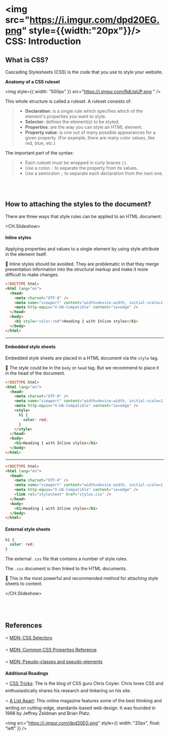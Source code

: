 # <img src="https://i.imgur.com/dpd20EG.png" style={{width:"20px"}}/> CSS: Introduction

## What is CSS?

Cascading Stylesheets (CSS) is the code that you use to style your website.

**Anatomy of a CSS ruleset**

<img
  style={{ width: "500px" }}
  src="https://i.imgur.com/RdLtqUP.png
"
/>

This whole structure is called a ruleset. A ruleset consists of:

> - **Declaration**: is a single rule which specifies which of the element's properties you want to style.
> - **Selector**: defines the element(s) to be styled.
> - **Properties**: are the way you can style an HTML element.
> - **Property value**: is one out of many possible appearances for a given property. (For example, there are many color values, like red, blue, etc.)

The important part of the syntax:

> - Each ruleset must be wrapped in curly braces `{}`.
> - Use a colon `:` to separate the property from its values.
> - Use a semicolon `;` to separate each declaration from the next one.

<br />
<br />

## How to attaching the styles to the document?

There are three ways that style rules can be applied to an HTML document:

<CH.Slideshow>

#### Inline styles

Applying properties and values to a single element by using style attribute in the element itself.

🚩 Inline styles should be avoided. They are problematic in that they merge presentation information into the structural markup and make it more difficult to make changes.

```html index.html focus=8:10
<!DOCTYPE html>
<html lang="en">
  <head>
    <meta charset="UTF-8" />
    <meta name="viewport" content="width=device-width, initial-scale=1.0" />
    <meta http-equiv="X-UA-Compatible" content="ie=edge" />
  </head>
  <body>
    <h1 style="color:red">Heading 1 with Inline styles</h1>
  </body>
</html>
```

---

#### Embedded style sheets

Embedded style sheets are placed in a HTML document via the `style` tag.

🚩 The style could be in the `body` or `head` tag. But we recommend to place it in the head of the document.

```html index.html focus=3,7:15
<!DOCTYPE html>
<html lang="en">
  <head>
    <meta charset="UTF-8" />
    <meta name="viewport" content="width=device-width, initial-scale=1.0" />
    <meta http-equiv="X-UA-Compatible" content="ie=edge" />
    <style>
      h1 {
        color: red;
      }
    </style>
  </head>
  <body>
    <h1>Heading 1 with Inline styles</h1>
  </body>
</html>
```

---

```html index.html focus=3,7:11
<!DOCTYPE html>
<html lang="en">
  <head>
    <meta charset="UTF-8" />
    <meta name="viewport" content="width=device-width, initial-scale=1.0" />
    <meta http-equiv="X-UA-Compatible" content="ie=edge" />
    <link rel="stylesheet" href="styles.css" />
  </head>
  <body>
    <h1>Heading 1 with Inline styles</h1>
  </body>
</html>
```

#### External style sheets

```css styles.css
h1 {
  color: red;
}
```

The external `.css` file that contains a number of style rules.

The `.css` document is then linked to the HTML documents.

🚩 This is the most powerful and recommended method for attaching style sheets to content.

</CH.Slideshow>
<br/>
<br/>
<br/>
<br/>

## References

⭐️ [MDN: CSS Selectors](https://developer.mozilla.org/en-US/docs/Web/CSS/CSS_Selectors)<br/>

⭐️ [MDN: Common CSS Properties Reference](https://developer.mozilla.org/en-US/docs/Web/CSS/Reference#index)<br/>

⭐️ [MDN: Pseudo-classes and pseudo-elements](https://developer.mozilla.org/en-US/docs/Learn/CSS/Building_blocks/Selectors/Pseudo-classes_and_pseudo-elements)<br/>

**Additional Readings**

⭐️ [CSS Tricks](https://css-tricks.com/): The is the blog of CSS guru Chris Coyier. Chris loves CSS and enthusiastically shares his research and tinkering on his site.

⭐️ [A List Apart](https://alistapart.com/): This online magazine features some of the best thinking and writing on cutting-edge, standards-based web design. It was founded in 1998 by Jeffrey Zeldman and Brian Platz.

<img
  src="https://i.imgur.com/dpd20EG.png"
  style={{ width: "20px", float: "left" }}
/>
